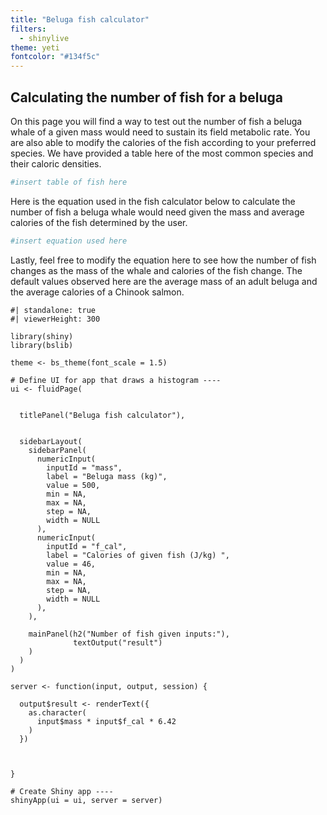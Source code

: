 ```yaml
---
title: "Beluga fish calculator"
filters:
  - shinylive
theme: yeti
fontcolor: "#134f5c"
---
```


## Calculating the number of fish for a beluga

On this page you will find a way to test out the number of fish a beluga whale of a given mass would need to sustain its field metabolic rate. You are also able to modify the calories of the fish according to your preferred species. We have provided a table here of the most common species and their caloric densities.

```r
#insert table of fish here
```

Here is the equation used in the fish calculator below to calculate the number of fish a beluga whale would need given the mass and average calories of the fish determined by the user.

```r
#insert equation used here
```

Lastly, feel free to modify the equation here to see how the number of fish changes as the mass of the whale and calories of the fish change. The default values observed here are the average mass of an adult beluga and the average calories of a Chinook salmon.

```shinylive-r
#| standalone: true
#| viewerHeight: 300

library(shiny)
library(bslib)

theme <- bs_theme(font_scale = 1.5)

# Define UI for app that draws a histogram ----
ui <- fluidPage(
  
  
  titlePanel("Beluga fish calculator"),
  
  
  sidebarLayout(
    sidebarPanel(
      numericInput(
        inputId = "mass",
        label = "Beluga mass (kg)",
        value = 500,
        min = NA,
        max = NA,
        step = NA,
        width = NULL
      ),
      numericInput(
        inputId = "f_cal",
        label = "Calories of given fish (J/kg) ",
        value = 46,
        min = NA,
        max = NA,
        step = NA,
        width = NULL
      ),
    ),
    
    mainPanel(h2("Number of fish given inputs:"),
              textOutput("result")
    )
  )
)

server <- function(input, output, session) {
  
  output$result <- renderText({
    as.character(
      input$mass * input$f_cal * 6.42
    )
  })
  
  
  
}

# Create Shiny app ----
shinyApp(ui = ui, server = server)

```

